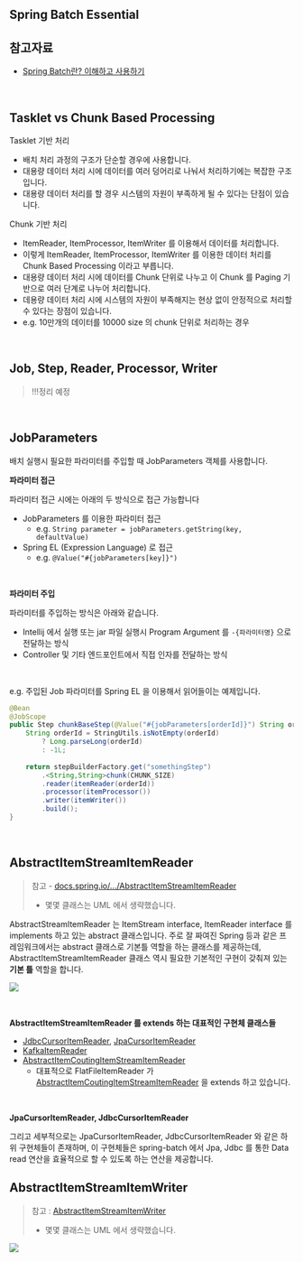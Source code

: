 ## Spring Batch Essential

## 참고자료

- [Spring Batch란? 이해하고 사용하기](https://khj93.tistory.com/entry/Spring-Batch%EB%9E%80-%EC%9D%B4%ED%95%B4%ED%95%98%EA%B3%A0-%EC%82%AC%EC%9A%A9%ED%95%98%EA%B8%B0)

<br/>



## Tasklet vs Chunk Based Processing

Tasklet 기반 처리

- 배치 처리 과정의 구조가 단순할 경우에 사용합니다.
- 대용량 데이터 처리 시에 데이터를 여러 덩어리로 나눠서 처리하기에는 복잡한 구조입니다.
- 대용량 데이터 처리를 할 경우 시스템의 자원이 부족하게 될 수 있다는 단점이 있습니다.



Chunk 기반 처리

- ItemReader, ItemProcessor, ItemWriter 를 이용해서 데이터를 처리합니다.
- 이렇게 ItemReader, ItemProcessor, ItemWriter 를 이용한 데이터 처리를 Chunk Based Processing 이라고 부릅니다.
- 대용량 데이터 처리 시에 데이터를 Chunk 단위로 나누고 이 Chunk 를 Paging 기반으로 여러 단계로 나누어 처리합니다.
- 데용량 데이터 처리 시에 시스템의 자원이 부족해지는 현상 없이 안정적으로 처리할 수 있다는 장점이 있습니다. 
- e.g. 10만개의 데이터를 10000 size 의 chunk 단위로 처리하는 경우

<br/>



## Job, Step, Reader, Processor, Writer

> !!!정리 예정

<br/>



## JobParameters

배치 실행시 필요한 파라미터를 주입할 때 JobParameters 객체를 사용합니다.<br/>

**파라미터 접근**<br/>

파라미터 접근 시에는 아래의 두 방식으로 접근 가능합니다

- JobParameters 를 이용한 파라미터 접근
  - e.g. `String parameter = jobParameters.getString(key, defaultValue)`
- Spring EL (Expression Language) 로 접근
  - e.g. `@Value("#{jobParameters[key]}")`

<br/>



**파라미터 주입**<br/>

파라미터를 주입하는 방식은 아래와 같습니다.

- Intellij 에서 실행 또는 jar 파일 실행시 Program Argument 를 `-{파라미터명}` 으로 전달하는 방식
- Controller 및 기타 엔드포인트에서 직접 인자를 전달하는 방식

<br/>



e.g. 주입된 Job 파라미터를 Spring EL 을 이용해서 읽어들이는 예제입니다.

```java
@Bean
@JobScope
public Step chunkBaseStep(@Value("#{jobParameters[orderId]}") String orderId){
    String orderId = StringUtils.isNotEmpty(orderId) 
        ? Long.parseLong(orderId)
        : -1L;
    
    return stepBuilderFactory.get("somethingStep")
        .<String,String>chunk(CHUNK_SIZE)
        .reader(itemReader(orderId))
        .processor(itemProcessor())
        .writer(itemWriter())
        .build();
}
```

<br/>



## AbstractItemStreamItemReader

> 참고 - [docs.spring.io/.../AbstractItemStreamItemReader](https://docs.spring.io/spring-batch/docs/current/api/org/springframework/batch/item/support/AbstractItemStreamItemReader.html)
>
> - 몇몇 클래스는 UML 에서 생략했습니다.

AbstractStreamItemReader 는 ItemStream interface, ItemReader interface 를 implements 하고 있는 abstract 클래스입니다. 주로 잘 짜여진 Spring 등과 같은 프레임워크에서는 abstract 클래스로 기본틀 역할을 하는 클래스를 제공하는데, AbstractItemStreamItemReader 클래스 역시 필요한 기본적인 구현이 갖춰져 있는 **기본 틀** 역할을 합니다.<br/>

![](./img/2.2-spring-batch-essential/abstract-item-stream-item-reader.png)

<br/>



**AbstractItemStreamItemReader 를 extends 하는 대표적인 구현체 클래스들**<br/>

- [JdbcCursorItemReader](https://docs.spring.io/spring-batch/docs/current/api/org/springframework/batch/item/database/JdbcCursorItemReader.html), [JpaCursorItemReader](https://docs.spring.io/spring-batch/docs/current/api/org/springframework/batch/item/database/JpaCursorItemReader.html)
- [KafkaItemReader](https://docs.spring.io/spring-batch/docs/current/api/org/springframework/batch/item/kafka/KafkaItemReader.html)
- [AbstractItemCoutingItemStreamItemReader](https://docs.spring.io/spring-batch/docs/current/api/org/springframework/batch/item/support/AbstractItemCountingItemStreamItemReader.html)
  - 대표적으로 FlatFileItemReader 가 [AbstractItemCoutingItemStreamItemReader](https://docs.spring.io/spring-batch/docs/current/api/org/springframework/batch/item/support/AbstractItemCountingItemStreamItemReader.html) 을 extends 하고 있습니다.

<br/>



**JpaCursorItemReader, JdbcCursorItemReader**<br/>

그리고 세부적으로는 JpaCursorItemReader, JdbcCursorItemReader 와 같은 하위 구현체들이 존재하며, 이 구현체들은 spring-batch 에서 Jpa, Jdbc 를 통한 Data read 연산을 효율적으로 할 수 있도록 하는 연산을 제공합니다.<br/>



## AbstractItemStreamItemWriter

> 참고 : [AbstractItemStreamItemWriter](https://docs.spring.io/spring-batch/docs/current/api/org/springframework/batch/item/support/AbstractItemStreamItemWriter.html)
>
> - 몇몇 클래스는 UML 에서 생략했습니다.

![](./img/2.2-spring-batch-essential/abstract-item-stream-item-writer.png)





